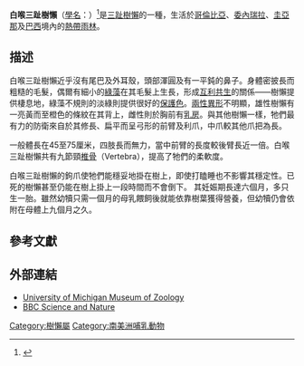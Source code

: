 {{Speciesbox
| status = LC
| status_system = iucn3.1
| trend = unknown
| status_ref = <ref name=iucn>{{IUCN2008|assessors=Chiarello, A., Lara-Ruiz, P. & Members of the IUCN SSC Edentate Specialist Group|year=2008|id=3037|title=Bradypus tridactylus|downloaded=28 November 2008}}</ref>
| image = Ai-drawing.jpg
| taxon = Bradypus tridactylus
| authority = [[Linnaeus|Linnaeus]], 1758
| range_map=Bradypus Range.png
| range_map_caption={{legend|blue|本种分布地}}
}}
'''白喉三趾樹懶'''（[[學名|學名]]：''{{lang|la|Bradypus tridactylus}}''）<ref>{{MSW3 Gardner|pages=100|id=11800007}}</ref>是[[三趾樹懶|三趾樹懶]]的一種，生活於[[哥倫比亞|哥倫比亞]]、[[委內瑞拉|委內瑞拉]]、[[圭亞那|圭亞那]]及[[巴西|巴西]]境內的[[熱帶雨林|熱帶雨林]]。

== 描述 ==
白喉三趾樹懶近乎沒有尾巴及外耳殼，頭部渾圓及有一平鈍的鼻子。身體密披長而粗糙的毛髮，偶爾有細小的[[綠藻|綠藻]]在其毛髮上生長，形成[[互利共生|互利共生]]的關係——樹懶提供棲息地，綠藻不規則的淡綠則提供很好的[[保護色|保護色]]。[[兩性異形|兩性異形]]不明顯，雄性樹懶有一亮黃而至橙色的條紋在其背上，雌性則於胸前有[[乳房|乳房]]。與其他樹懶一樣，牠們最有力的防衛來自於其修長、扁平而呈弓形的前臂及利爪，中爪較其他爪把為長。

一般體長在45至75厘米，四肢長而無力，當中前臂的長度較後臂長近一倍。白喉三趾樹懶共有九節頸[[椎骨|椎骨]]（Vertebra），提高了牠們的柔軟度。

白喉三趾樹懶的鉤爪使牠們能穩妥地掛在樹上，即使打瞌睡也不影響其穩定性。已死的樹懶甚至仍能在樹上掛上一段時間而不會倒下。
其妊娠期長達六個月，多只生一胎。雖然幼犢只需一個月的母乳餵飼後就能依靠樹葉獲得營養，但幼犢仍會依附在母體上九個月之久。

== 參考文獻 ==
{{reflist}}

== 外部連結 ==
{{wikispecies|Bradypus tridactylus}}
{{commons category|Bradypus tridactylus}}
* [http://animaldiversity.ummz.umich.edu/site/accounts/information/Bradypus_tridactylus.html University of Michigan Museum of Zoology] {{Wayback|url=http://animaldiversity.ummz.umich.edu/site/accounts/information/Bradypus_tridactylus.html |date=20110709012702 }}
* [http://www.bbc.co.uk/nature/wildfacts/factfiles/608.shtml BBC Science and Nature] {{Webarchive|url=https://archive.is/20130114001948/www.bbc.co.uk/nature/wildfacts/factfiles/608.shtml |date=2013-01-14 }}

{{Pilosa}}
{{Taxonbar|from=Q142715}}

[[Category:樹懶屬|Category:樹懶屬]]
[[Category:南美洲哺乳動物|Category:南美洲哺乳動物]]
